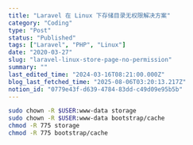 ```yaml
---
title: "Laravel 在 Linux 下存储目录无权限解决方案"
category: "Coding"
type: "Post"
status: "Published"
tags: ["Laravel", "PHP", "Linux"]
date: "2020-03-27"
slug: "laravel-linux-store-page-no-permission"
summary: ""
last_edited_time: "2024-03-16T08:21:00.000Z"
blog_last_fetched_time: "2025-08-06T03:20:13.217Z"
notion_id: "0779e43f-d639-4784-83dd-c49d09e95b5b"
---
```



```bash
sudo chown -R $USER:www-data storage
sudo chown -R $USER:www-data bootstrap/cache
chmod -R 775 storage
chmod -R 775 bootstrap/cache
```


 

